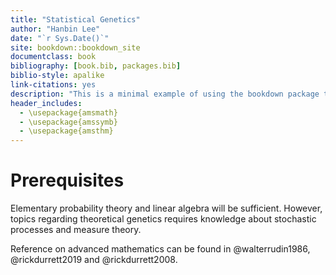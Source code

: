 ```yaml
--- 
title: "Statistical Genetics"
author: "Hanbin Lee"
date: "`r Sys.Date()`"
site: bookdown::bookdown_site
documentclass: book
bibliography: [book.bib, packages.bib]
biblio-style: apalike
link-citations: yes
description: "This is a minimal example of using the bookdown package to write a book. The output format for this example is bookdown::gitbook."
header_includes:
  - \usepackage{amsmath}
  - \usepackage{amssymb}
  - \usepackage{amsthm}
---
```


\newcommand{\E}{\mathbb{E}}
\newcommand{\V}{\mathrm{Var}}

# Prerequisites

Elementary probability theory and linear algebra will be sufficient.
However, topics regarding theoretical genetics requires knowledge about stochastic processes and measure theory.

Reference on advanced mathematics can be found in @walterrudin1986, @rickdurrett2019 and @rickdurrett2008.
